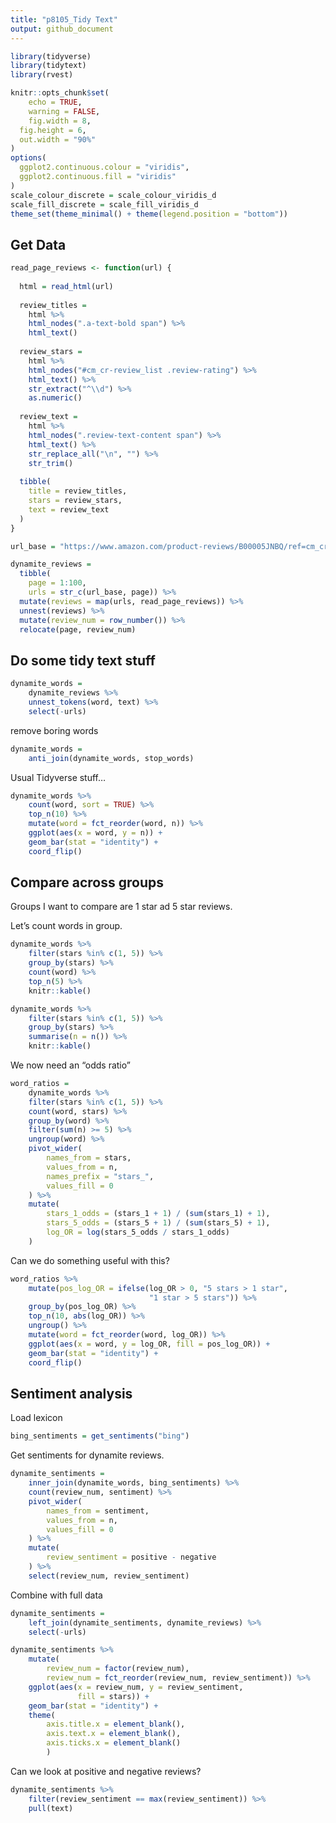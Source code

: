 ```yaml
---
title: "p8105_Tidy Text"
output: github_document
---
```


```r
library(tidyverse)
library(tidytext)
library(rvest)

knitr::opts_chunk$set(
	echo = TRUE,
	warning = FALSE,
	fig.width = 8, 
  fig.height = 6,
  out.width = "90%"
)
options(
  ggplot2.continuous.colour = "viridis",
  ggplot2.continuous.fill = "viridis"
)
scale_colour_discrete = scale_colour_viridis_d
scale_fill_discrete = scale_fill_viridis_d
theme_set(theme_minimal() + theme(legend.position = "bottom"))
```

## Get Data

```r
read_page_reviews <- function(url) {
  
  html = read_html(url)
  
  review_titles = 
    html %>%
    html_nodes(".a-text-bold span") %>%
    html_text()
  
  review_stars = 
    html %>%
    html_nodes("#cm_cr-review_list .review-rating") %>%
    html_text() %>%
    str_extract("^\\d") %>%
    as.numeric()
  
  review_text = 
    html %>%
    html_nodes(".review-text-content span") %>%
    html_text() %>% 
    str_replace_all("\n", "") %>% 
    str_trim()
  
  tibble(
    title = review_titles,
    stars = review_stars,
    text = review_text
  )
}

url_base = "https://www.amazon.com/product-reviews/B00005JNBQ/ref=cm_cr_arp_d_viewopt_rvwer?ie=UTF8&reviewerType=avp_only_reviews&sortBy=recent&pageNumber="

dynamite_reviews = 
  tibble(
    page = 1:100,
    urls = str_c(url_base, page)) %>% 
  mutate(reviews = map(urls, read_page_reviews)) %>% 
  unnest(reviews) %>%
  mutate(review_num = row_number()) %>% 
  relocate(page, review_num)

```

## Do some tidy text stuff

```r
dynamite_words =
    dynamite_reviews %>% 
    unnest_tokens(word, text) %>% 
    select(-urls)
```

remove boring words

```r
dynamite_words =
    anti_join(dynamite_words, stop_words)
```

Usual Tidyverse stuff...

```r
dynamite_words %>% 
    count(word, sort = TRUE) %>% 
    top_n(10) %>% 
    mutate(word = fct_reorder(word, n)) %>% 
    ggplot(aes(x = word, y = n)) +
    geom_bar(stat = "identity") +
    coord_flip()
```

## Compare across groups

Groups I want to compare are 1 star ad 5 star reviews.

Let's count words in group.

```r
dynamite_words %>% 
    filter(stars %in% c(1, 5)) %>% 
    group_by(stars) %>% 
    count(word) %>% 
    top_n(5) %>% 
    knitr::kable()
```

```r
dynamite_words %>% 
    filter(stars %in% c(1, 5)) %>% 
    group_by(stars) %>% 
    summarise(n = n()) %>% 
    knitr::kable()
```

We now need an "odds ratio"

```r
word_ratios = 
    dynamite_words %>% 
    filter(stars %in% c(1, 5)) %>% 
    count(word, stars) %>% 
    group_by(word) %>% 
    filter(sum(n) >= 5) %>% 
    ungroup(word) %>% 
    pivot_wider(
        names_from = stars, 
        values_from = n,
        names_prefix = "stars_", 
        values_fill = 0
    ) %>% 
    mutate(
        stars_1_odds = (stars_1 + 1) / (sum(stars_1) + 1), 
        stars_5_odds = (stars_5 + 1) / (sum(stars_5) + 1), 
        log_OR = log(stars_5_odds / stars_1_odds)
    )
```

Can we do something useful with this?

```r
word_ratios %>% 
    mutate(pos_log_OR = ifelse(log_OR > 0, "5 stars > 1 star", 
                               "1 star > 5 stars")) %>% 
    group_by(pos_log_OR) %>% 
    top_n(10, abs(log_OR)) %>% 
    ungroup() %>% 
    mutate(word = fct_reorder(word, log_OR)) %>% 
    ggplot(aes(x = word, y = log_OR, fill = pos_log_OR)) +
    geom_bar(stat = "identity") + 
    coord_flip()
```

## Sentiment analysis

Load lexicon

```r
bing_sentiments = get_sentiments("bing")
```

Get sentiments for dynamite reviews.

```r
dynamite_sentiments =
    inner_join(dynamite_words, bing_sentiments) %>% 
    count(review_num, sentiment) %>% 
    pivot_wider(
        names_from = sentiment, 
        values_from = n, 
        values_fill = 0
    ) %>% 
    mutate(
        review_sentiment = positive - negative
    ) %>% 
    select(review_num, review_sentiment)
```
Combine with full data

```r
dynamite_sentiments =
    left_join(dynamite_sentiments, dynamite_reviews) %>% 
    select(-urls)
```

```r
dynamite_sentiments %>% 
    mutate(
        review_num = factor(review_num), 
        review_num = fct_reorder(review_num, review_sentiment)) %>% 
    ggplot(aes(x = review_num, y = review_sentiment, 
               fill = stars)) +
    geom_bar(stat = "identity") +
    theme(
        axis.title.x = element_blank(), 
        axis.text.x = element_blank(), 
        axis.ticks.x = element_blank()
        )
```

Can we look at positive and negative reviews?

```r
dynamite_sentiments %>% 
    filter(review_sentiment == max(review_sentiment)) %>% 
    pull(text)
```

